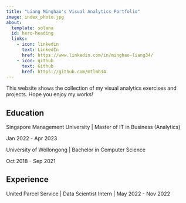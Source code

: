 ```yaml
---
title: "Liang Minghao's Visual Analytics Portfolio"
image: index_photo.jpg
about:
  template: solana
  id: hero-heading
  links:
    - icon: linkedin
      text: LinkedIn
      href: https://www.linkedin.com/in/minghao-liang34/
    - icon: github
      text: Github
      href: https://github.com/mtlmh34
---
```


::: {#hero-heading}
This website shows the collection of my visual analytics exercises and projects. Hope you enjoy my works!

## Education

Singapore Management University \| Master of IT in Business (Analytics)

Jan 2022 - Apr 2023

University of Wollongong \| Bachelor in Computer Science

Oct 2018 - Sep 2021

## Experience

United Parcel Service \| Data Scientist Intern \| May 2022 - Nov 2022
:::

